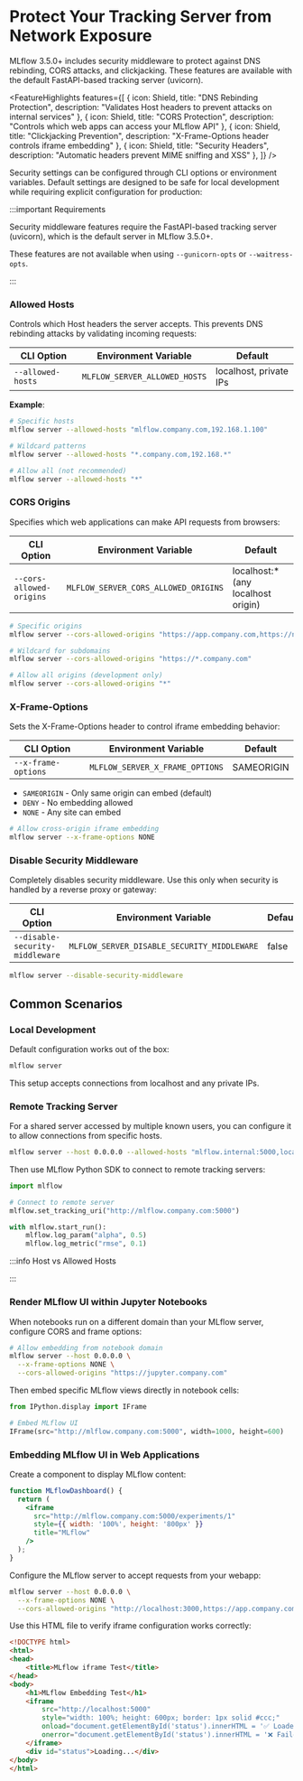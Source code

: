 
# Protect Your Tracking Server from Network Exposure

MLflow 3.5.0+ includes security middleware to protect against DNS rebinding, CORS attacks, and clickjacking. These features are available with the default FastAPI-based tracking server (uvicorn).

<FeatureHighlights features={[
  {
    icon: Shield,
    title: "DNS Rebinding Protection",
    description: "Validates Host headers to prevent attacks on internal services"
  },
  {
    icon: Shield,
    title: "CORS Protection",
    description: "Controls which web apps can access your MLflow API"
  },
  {
    icon: Shield,
    title: "Clickjacking Prevention",
    description: "X-Frame-Options header controls iframe embedding"
  },
  {
    icon: Shield,
    title: "Security Headers",
    description: "Automatic headers prevent MIME sniffing and XSS"
  },
]} />

Security settings can be configured through CLI options or environment variables. Default settings are designed to be safe for local development while requiring explicit configuration for production:

:::important Requirements

Security middleware features require the FastAPI-based tracking server (uvicorn), which is the default server in MLflow 3.5.0+.

These features are not available when using `--gunicorn-opts` or `--waitress-opts`.

:::

### Allowed Hosts

Controls which Host headers the server accepts. This prevents DNS rebinding attacks by validating incoming requests:

| CLI Option        | Environment Variable          | Default                |
| ----------------- | ----------------------------- | ---------------------- |
| `--allowed-hosts` | `MLFLOW_SERVER_ALLOWED_HOSTS` | localhost, private IPs |

**Example**:

```bash
# Specific hosts
mlflow server --allowed-hosts "mlflow.company.com,192.168.1.100"

# Wildcard patterns
mlflow server --allowed-hosts "*.company.com,192.168.*"

# Allow all (not recommended)
mlflow server --allowed-hosts "*"
```

### CORS Origins

Specifies which web applications can make API requests from browsers:

| CLI Option               | Environment Variable                 | Default                             |
| ------------------------ | ------------------------------------ | ----------------------------------- |
| `--cors-allowed-origins` | `MLFLOW_SERVER_CORS_ALLOWED_ORIGINS` | localhost:\* (any localhost origin) |

```bash
# Specific origins
mlflow server --cors-allowed-origins "https://app.company.com,https://notebook.company.com"

# Wildcard for subdomains
mlflow server --cors-allowed-origins "https://*.company.com"

# Allow all origins (development only)
mlflow server --cors-allowed-origins "*"
```

### X-Frame-Options

Sets the X-Frame-Options header to control iframe embedding behavior:

| CLI Option          | Environment Variable            | Default    |
| ------------------- | ------------------------------- | ---------- |
| `--x-frame-options` | `MLFLOW_SERVER_X_FRAME_OPTIONS` | SAMEORIGIN |

- `SAMEORIGIN` - Only same origin can embed (default)
- `DENY` - No embedding allowed
- `NONE` - Any site can embed

```bash
# Allow cross-origin iframe embedding
mlflow server --x-frame-options NONE
```

### Disable Security Middleware

Completely disables security middleware. Use this only when security is handled by a reverse proxy or gateway:

| CLI Option                      | Environment Variable                        | Default |
| ------------------------------- | ------------------------------------------- | ------- |
| `--disable-security-middleware` | `MLFLOW_SERVER_DISABLE_SECURITY_MIDDLEWARE` | false   |

```bash
mlflow server --disable-security-middleware
```

## Common Scenarios

### Local Development

Default configuration works out of the box:

```bash
mlflow server
```

This setup accepts connections from localhost and any private IPs.

### Remote Tracking Server

For a shared server accessed by multiple known users, you can configure it to allow connections
from specific hosts.

```bash
mlflow server --host 0.0.0.0 --allowed-hosts "mlflow.internal:5000,localhost:*"
```

Then use MLflow Python SDK to connect to remote tracking servers:

```python
import mlflow

# Connect to remote server
mlflow.set_tracking_uri("http://mlflow.company.com:5000")

with mlflow.start_run():
    mlflow.log_param("alpha", 0.5)
    mlflow.log_metric("rmse", 0.1)
```

:::info Host vs Allowed Hosts

:::

### Render MLflow UI within Jupyter Notebooks

When notebooks run on a different domain than your MLflow server, configure CORS and frame options:

```bash
# Allow embedding from notebook domain
mlflow server --host 0.0.0.0 \
  --x-frame-options NONE \
  --cors-allowed-origins "https://jupyter.company.com"
```

Then embed specific MLflow views directly in notebook cells:

```python
from IPython.display import IFrame

# Embed MLflow UI
IFrame(src="http://mlflow.company.com:5000", width=1000, height=600)
```

### Embedding MLflow UI in Web Applications

Create a component to display MLflow content:

```jsx
function MLflowDashboard() {
  return (
    <iframe
      src="http://mlflow.company.com:5000/experiments/1"
      style={{ width: '100%', height: '800px' }}
      title="MLflow"
    />
  );
}
```

Configure the MLflow server to accept requests from your webapp:

```bash
mlflow server --host 0.0.0.0 \
  --x-frame-options NONE \
  --cors-allowed-origins "http://localhost:3000,https://app.company.com"
```

Use this HTML file to verify iframe configuration works correctly:

```html
<!DOCTYPE html>
<html>
<head>
    <title>MLflow iframe Test</title>
</head>
<body>
    <h1>MLflow Embedding Test</h1>
    <iframe
        src="http://localhost:5000"
        style="width: 100%; height: 600px; border: 1px solid #ccc;"
        onload="document.getElementById('status').innerHTML = '✅ Loaded'"
        onerror="document.getElementById('status').innerHTML = '❌ Failed'">
    </iframe>
    <div id="status">Loading...</div>
</body>
</html>
```
